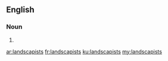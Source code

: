 ==English==

===Noun===
{{head|en|plural}}

# {{plural of|landscapist|lang=en}}

[[ar:landscapists]]
[[fr:landscapists]]
[[ku:landscapists]]
[[my:landscapists]]